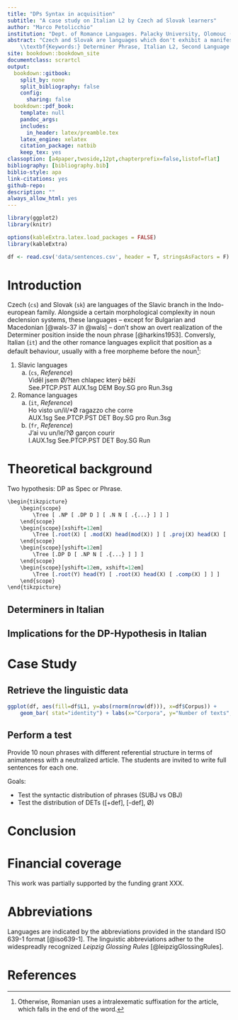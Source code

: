 ```yaml
---
title: "DPs Syntax in acquisition"
subtitle: "A case study on Italian L2 by Czech ad Slovak learners"
author: "Marco Petolicchio"
institution: "Dept. of Romance Languages. Palacky University, Olomouc (CZ)"
abstract: "Czech and Slovak are languages which don't exhibit a manifest position for the Articles in the Determiner Phrase. The aim of this paper is to show how this structure is accessed during the learning of Italian, a language which presents the articles as for the standard behavior for nouns.\\par
	\\textbf{Keywords:} Determiner Phrase, Italian L2, Second Language Acquisition, Syntax"
site: bookdown::bookdown_site
documentclass: scrartcl
output:
  bookdown::gitbook: 
    split_by: none
    split_bibliography: false
    config:
      sharing: false
  bookdown::pdf_book:
    template: null
    pandoc_args:
    includes: 
      in_header: latex/preamble.tex
    latex_engine: xelatex
    citation_package: natbib
    keep_tex: yes
classoption: [a4paper,twoside,12pt,chapterprefix=false,listof=flat]
bibliography: [bibliography.bib]
biblio-style: apa
link-citations: yes
github-repo: 
description: ""
always_allow_html: yes
---
```



```r
library(ggplot2)
library(knitr)

options(kableExtra.latex.load_packages = FALSE)
library(kableExtra)
```

```r
df <- read.csv('data/sentences.csv', header = T, stringsAsFactors = F)

```


\clearpage





# Introduction


Czech (`cs`) and Slovak (`sk`) are languages of the Slavic branch in the Indo-european family. Alongside a certain morphological complexity in noun declension systems, these languages -- except for Bulgarian and Macedonian [@wals-37 in @wals] -- don't show an overt realization of the Determiner position inside the noun phrase [@harkins1953]. Conversly, Italian (`it`) and the other romance languages explicit that position as a default behaviour, usually with a free morpheme before the noun^[Otherwise, Romanian uses a intralexematic suffixation for the article, which falls in the end of the word.]:


(@)	Slavic languages	
	a.	(`cs`, *Reference*)  
		\gll 	Viděl 		 jsem 	Ø/?ten 	chlapec který 	běží  
			 	See.PTCP.PST AUX.1sg DEM 	Boy.SG	pro 	Run.3sg  
		\glt 	    
(@) Romance languages
	a.	(`it`, *Reference*)  
		\gll 	Ho 	 	visto 			un/il/\*Ø 	ragazzo che corre  
			 	AUX.1sg See.PTCP.PST 	DET 		Boy.SG 	pro Run.3sg  
		\glt  
	a.	(`fr`, *Reference*)  
		\gll 	J'ai 		vu 			 un/le/?Ø 	garçon 	courir  
				I.AUX.1sg 	See.PTCP.PST DET 		Boy.SG 	Run  
		\glt  









# Theoretical background




Two hypothesis: DP as Spec or Phrase.

```r

\begin{tikzpicture}
	\begin{scope}
		\Tree [ .NP [ .DP D ] [ .N N [ .{...} ] ] ] 
	\end{scope}
	\begin{scope}[xshift=12em]
		\Tree [.root(X) [ .mod(X) head(mod(X)) ] [ .proj(X) head(X) [ .comp(X) ] ] ]
	\end{scope}
	\begin{scope}[yshift=12em]
		\Tree [.DP D [ .NP N [ .{...} ] ] ]
	\end{scope}
	\begin{scope}[yshift=12em, xshift=12em]
		\Tree [.root(Y) head(Y) [ .root(X) head(X) [ .comp(X) ] ] ]
	\end{scope}
\end{tikzpicture}
```






## Determiners in Italian








## Implications for the DP-Hypothesis in Italian









# Case Study








## Retrieve the linguistic data 



```r
ggplot(df, aes(fill=df$L1, y=abs(rnorm(nrow(df))), x=df$Corpus)) + 
	geom_bar( stat="identity") + labs(x="Corpora", y="Number of texts", color="Native Language")
```



## Perform a test 

Provide 10 noun phrases with different referential structure in terms of animateness with a neutralized article. The students are invited to write full sentences for each one. 

Goals:

* Test the syntactic distribution of phrases (SUBJ vs OBJ)
* Test the distribution of DETs ([+def], [-def], Ø)










# Conclusion












# Financial coverage

This work was partially supported by the funding grant XXX.





# Abbreviations

Languages are indicated by the abbreviations provided in the standard ISO 639-1 format [@iso639-1]. The linguistic abbreviations adher to the widespreadly recognized *Leipzig Glossing Rules* [@leipzigGlossingRules].





# References